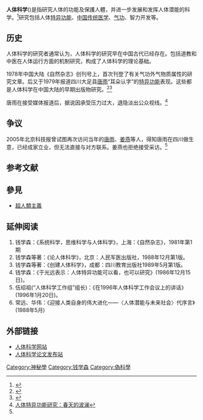 '''人体科学'''('''{{lang|en|Somatic Science}}''')是指研究人体的功能及保護人體，并进一步发展和发挥人体潜能的科学。<ref>{{cite book | language =  | author = 钱学森 | coauthors =  | title = 《系统科学，思维科学与人体科学》，上海：《自然杂志》，1981年第1期，第3~9页；转载于《论系统工程》，长沙：湖南科技出版社，1982年11月第1版 | url =  | date =  | location =  | publisher =  | id =  | isbn =  | pages =  }}</ref>研究包括人体[[特异功能|特异功能]]、[[中国传统医学|中国传统医学]]、[[气功|气功]]、智力开发等。

==历史==
人体科学的研究者通常认为，人体科学的研究早在中国古代已经存在。包括道教和中医在人体运行方面的机制研究，构成了人体科学的理论基础。

1978年中国大陆《自然杂志》创刊号上，首次刊登了有关气功外气物质属性的研究文章。后又于1979年报道四川大足县[[唐雨|唐雨]]“耳朵认字”的[[特异功能|特异功能]]表现。这些都是人体科学在中国大陆的早期出版物研究。<ref>{{Cite web |url=http://www.teyigongneng.org/article/teyigongneng/2010-03-31/103.html |title=我所知道的大陆对特异功能研究的一些事情(亲身经历)(转) |access-date=2010-09-12 |archive-url=https://web.archive.org/web/20190222083425/http://www.teyigongneng.org/article/teyigongneng/2010-03-31/103.html |archive-date=2019-02-22 |dead-url=yes }}</ref><ref name="寻访中国耳朵">{{Cite web |url=http://bkb.ynet.com/article.jsp?oid=5561074 |title=寻访中国耳朵听字神童 |accessdate=2010-09-12 |archive-date=2013-04-28 |archive-url=https://archive.is/20130428170705/http://bkb.ynet.com/article.jsp?oid=5561074 |dead-url=no }}</ref>

唐雨在接受媒体报道后，据说因承受压力过大，退隐淡出公众视线。<ref>[http://www.dznews.gov.cn/wxyz/dg/200806/t20080620_3185249.htm 人体特异功能研究：春天的波澜]{{dead link|date=2017年11月 |bot=InternetArchiveBot |fix-attempted=yes }}</ref>

==争议==
2005年北京科技报曾试图再次访问当年的[[唐雨|唐雨]]、[[姜燕|姜燕]]等人，得知唐雨在四川做生意，已经成家立业，但无法直接与对方联系。姜燕也拒绝接受采访。<ref name="寻访中国耳朵"/>

==参考文献==
<div class="references-small">
<references></references>
</div>
==參見==
*[[超人類主義|超人類主義]]

==延伸阅读==
#钱学森：《系统科学，思维科学与人体科学》，上海：《自然杂志》，1981年第1期
#钱学森等著：《论人体科学》，北京：人民军医出版社，1988年12月第1版。
#钱学森等著：《创建人体科学》，成都：四川教育出版社1989年5月第1版。
#钱学森：《于光远表示：人体特异功能可以看，也可以研究》(1986年12月15日)。
#伍绍祖(“人体科学工作组”组长)：《在1996年人体科学工作会议上的讲话》(1996年1月20日)。
#常远、华伟：《迎接人类自身的伟大进化——〈人体潜能与未来社会〉代序言》(1988年5月)

== 外部链接 ==
* [http://www.rtkx.com/ 人体科学网站] {{Wayback|url=http://www.rtkx.com/ |date=20181222131743 }}
* [https://web.archive.org/web/20100721030448/http://www.taichie.com/rentikexue/lunwen/index.htm 人体科学论文发布站]

[[Category:神秘學|Category:神秘學]]
[[Category:钱学森|Category:钱学森]]
[[Category:偽科學|Category:偽科學]]